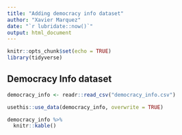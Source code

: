 ```yaml
---
title: "Adding democracy info dataset"
author: "Xavier Marquez"
date: "`r lubridate::now()`"
output: html_document
---
```


```r
knitr::opts_chunk$set(echo = TRUE)
library(tidyverse)
```

## Democracy Info dataset

```r

democracy_info <- readr::read_csv("democracy_info.csv")

usethis::use_data(democracy_info, overwrite = TRUE)

democracy_info %>% 
  knitr::kable()

```


